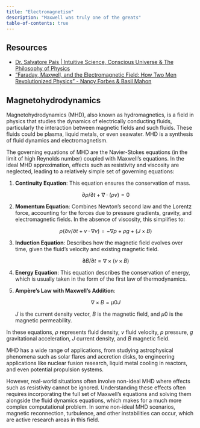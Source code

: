 ```yaml
---
title: "Electromagnetism"
description: "Maxwell was truly one of the greats"
table-of-contents: true
---
```



## Resources

- [Dr. Salvatore Pais | Intuitive Science, Conscious Universe & The Philosophy of Physics](https://www.youtube.com/watch?v=7aCrznDR6mw)
- ["Faraday, Maxwell, and the Electromagnetic Field: How Two Men Revolutionized Physics" - Nancy Forbes & Basil Mahon](https://www.google.com/search?q=%22Faraday%2C+Maxwell%2C+and+the+Electromagnetic+Field%3A+How+Two+Men+Revolutionized+Physics%22+-+Nancy+Forbes+%26+Basil+Mahon)

## Magnetohydrodynamics


Magnetohydrodynamics (MHD), also known as hydromagnetics, is a field in physics that studies the dynamics of electrically conducting fluids, particularly the interaction between magnetic fields and such fluids. These fluids could be plasma, liquid metals, or even seawater. MHD is a synthesis of fluid dynamics and electromagnetism.

The governing equations of MHD are the Navier-Stokes equations (in the limit of high Reynolds number) coupled with Maxwell's equations. In the ideal MHD approximation, effects such as resistivity and viscosity are neglected, leading to a relatively simple set of governing equations:

1. **Continuity Equation**: This equation ensures the conservation of mass.
   
   $$∂ρ/∂t + ∇·(ρv) = 0$$

2. **Momentum Equation**: Combines Newton's second law and the Lorentz force, accounting for the forces due to pressure gradients, gravity, and electromagnetic fields. In the absence of viscosity, this simplifies to:
   
   $$ρ(∂v/∂t + v·∇v) = -∇p + ρg + (J×B)$$

3. **Induction Equation**: Describes how the magnetic field evolves over time, given the fluid's velocity and existing magnetic field.
   
   $$∂B/∂t = ∇×(v×B)$$

4. **Energy Equation**: This equation describes the conservation of energy, which is usually taken in the form of the first law of thermodynamics.

5. **Ampère's Law with Maxwell's Addition**: 
   
   $$∇×B = μ0J$$

   $J$ is the current density vector, $B$ is the magnetic field, and $μ0$ is the magnetic permeability.

In these equations, $ρ$ represents fluid density, $v$ fluid velocity, $p$ pressure, $g$ gravitational acceleration, $J$ current density, and $B$ magnetic field.

MHD has a wide range of applications, from studying astrophysical phenomena such as solar flares and accretion disks, to engineering applications like nuclear fusion research, liquid metal cooling in reactors, and even potential propulsion systems.

However, real-world situations often involve non-ideal MHD where effects such as resistivity cannot be ignored. Understanding these effects often requires incorporating the full set of Maxwell's equations and solving them alongside the fluid dynamics equations, which makes for a much more complex computational problem. In some non-ideal MHD scenarios, magnetic reconnection, turbulence, and other instabilities can occur, which are active research areas in this field.